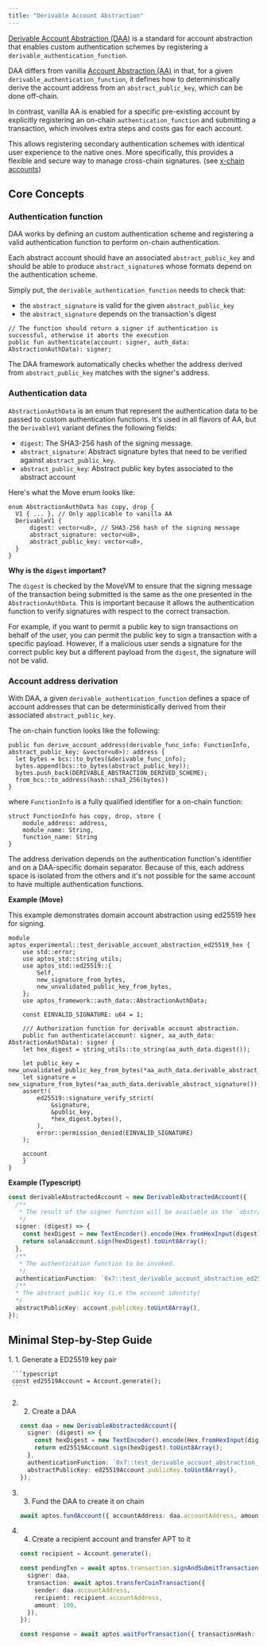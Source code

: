```yaml
---
title: "Derivable Account Abstraction"
---
```



[Derivable Account Abstraction (DAA)](https://github.com/aptos-foundation/AIPs/blob/main/aips/aip-113.md)
is a standard for account abstraction that enables custom authentication schemes by registering a `derivable_authentication_function`.

DAA differs from vanilla [Account Abstraction (AA)](../../../../../build/sdks/ts-sdk/account/account-abstraction) in that, for a given `derivable_authentication_function`,
it defines how to deterministically derive the account address from an `abstract_public_key`, which can be done off-chain.

In contrast, vanilla AA is enabled for a specific pre-existing account by explicitly registering an on-chain `authentication_function`
and submitting a transaction, which involves extra steps and costs gas for each account.

This allows registering secondary authentication schemes with identical user experience to the native ones.
More specifically, this provides a flexible and secure way to manage cross-chain signatures. (see [x-chain accounts](../../../../../build/sdks/wallet-adapter/x-chain-accounts))

## Core Concepts

### Authentication function

DAA works by defining an custom authentication scheme and registering a valid authentication function to perform on-chain authentication.

Each abstract account should have an associated `abstract_public_key` and should be able to produce `abstract_signature`s
whose formats depend on the authentication scheme.

Simply put, the `derivable_authentication_function` needs to check that:

- the `abstract_signature` is valid for the given `abstract_public_key`
- the `abstract_signature` depends on the transaction's digest

```move
// The function should return a signer if authentication is successful, otherwise it aborts the execution
public fun authenticate(account: signer, auth_data: AbstractionAuthData): signer;
```

The DAA framework automatically checks whether the address derived from `abstract_public_key` matches with the signer's address.

### Authentication data

`AbstractionAuthData` is an enum that represent the authentication data to be passed to custom authentication functions.
It's used in all flavors of AA, but the `DerivableV1` variant defines the following fields:

- `digest`: The SHA3-256 hash of the signing message.
- `abstract_signature`: Abstract signature bytes that need to be verified against `abstract_public_key`.
- `abstract_public_key`: Abstract public key bytes associated to the abstract account

Here's what the Move enum looks like:

```move
enum AbstractionAuthData has copy, drop {
  V1 { ... }, // Only applicable to vanilla AA
  DerivableV1 {
      digest: vector<u8>, // SHA3-256 hash of the signing message
      abstract_signature: vector<u8>,
      abstract_public_key: vector<u8>,
  }
}
```

**Why is the `digest` important?**

The `digest` is checked by the MoveVM to ensure that the signing message of the transaction being submitted is the same as the one presented in the `AbstractionAuthData`. This
is important because it allows the authentication function to verify signatures with respect to the correct transaction.

For example, if you want to permit a public key to sign transactions on behalf of the user, you can permit the public key to sign a transaction with a specific payload.
However, if a malicious user sends a signature for the correct public key but a different payload from the `digest`, the signature will not be valid.

### Account address derivation

With DAA, a given `derivable_authentication_function` defines a space of account addresses that can be deterministically derived from their associated `abstract_public_key`.

The on-chain function looks like the following:

```move
public fun derive_account_address(derivable_func_info: FunctionInfo, abstract_public_key: &vector<u8>): address {
  let bytes = bcs::to_bytes(&derivable_func_info);
  bytes.append(bcs::to_bytes(abstract_public_key));
  bytes.push_back(DERIVABLE_ABSTRACTION_DERIVED_SCHEME);
  from_bcs::to_address(hash::sha3_256(bytes))
}
```

where `FunctionInfo` is a fully qualified identifier for a on-chain function:

```move
struct FunctionInfo has copy, drop, store {
    module_address: address,
    module_name: String,
    function_name: String
}
```

The address derivation depends on the authentication function's identifier and on a DAA-specific domain separator.
Because of this, each address space is isolated from the others and it's not possible for the same account to have multiple
authentication functions.

**Example (Move)**

This example demonstrates domain account abstraction using ed25519 hex for signing.

```move
module aptos_experimental::test_derivable_account_abstraction_ed25519_hex {
    use std::error;
    use aptos_std::string_utils;
    use aptos_std::ed25519::{
        Self,
        new_signature_from_bytes,
        new_unvalidated_public_key_from_bytes,
    };
    use aptos_framework::auth_data::AbstractionAuthData;

    const EINVALID_SIGNATURE: u64 = 1;

    /// Authorization function for derivable account abstraction.
    public fun authenticate(account: signer, aa_auth_data: AbstractionAuthData): signer {
    let hex_digest = string_utils::to_string(aa_auth_data.digest());

    let public_key = new_unvalidated_public_key_from_bytes(*aa_auth_data.derivable_abstract_public_key());
    let signature = new_signature_from_bytes(*aa_auth_data.derivable_abstract_signature());
    assert!(
        ed25519::signature_verify_strict(
            &signature,
            &public_key,
            *hex_digest.bytes(),
        ),
        error::permission_denied(EINVALID_SIGNATURE)
    );

    account
    }
}
```

**Example (Typescript)**

```typescript
const derivableAbstractedAccount = new DerivableAbstractedAccount({
  /**
   * The result of the signer function will be available as the `abstract_signature` field in the `AbstractionAuthData` enum variant.
   */
  signer: (digest) => {
    const hexDigest = new TextEncoder().encode(Hex.fromHexInput(digest).toString());
    return solanaAccount.sign(hexDigest).toUint8Array();
  },
  /**
   * The authentication function to be invoked.
   */
  authenticationFunction: `0x7::test_derivable_account_abstraction_ed25519_hex::authenticate`,
  /**
  * The abstract public key (i.e the account identity)
  */
  abstractPublicKey: account.publicKey.toUint8Array(),
});
```

## Minimal Step-by-Step Guide

<Steps>
  1. 1. Generate a ED25519 key pair

     ```typescript
     const ed25519Account = Account.generate();
     ```

  2. 2. Create a DAA

     ```typescript
     const daa = new DerivableAbstractedAccount({
       signer: (digest) => {
         const hexDigest = new TextEncoder().encode(Hex.fromHexInput(digest).toString());
         return ed25519Account.sign(hexDigest).toUint8Array();
       },
       authenticationFunction: `0x7::test_derivable_account_abstraction_ed25519_hex::authenticate`,
       abstractPublicKey: ed25519Account.publicKey.toUint8Array(),
     });
     ```

  3. 3. Fund the DAA to create it on chain

     ```typescript
     await aptos.fundAccount({ accountAddress: daa.accountAddress, amount: 1000000 });
     ```

  4. 4. Create a recipient account and transfer APT to it

     ```typescript
     const recipient = Account.generate();

     const pendingTxn = await aptos.transaction.signAndSubmitTransaction({
       signer: daa,
       transaction: await aptos.transferCoinTransaction({
         sender: daa.accountAddress,
         recipient: recipient.accountAddress,
         amount: 100,
       }),
     });

     const response = await aptos.waitForTransaction({ transactionHash: pendingTxn.hash });
     ```
</Steps>
